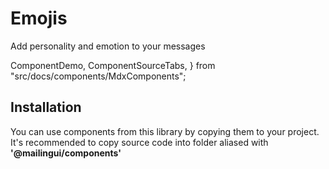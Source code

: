 # Emojis

Add personality and emotion to your messages

  ComponentDemo,
  ComponentSourceTabs,
} from "src/docs/components/MdxComponents";

<ComponentDemo type="emojis" />

## Installation

You can use components from this library by copying them to your project.
It's recommended to copy source code into folder aliased with **'@mailingui/components'**

<ComponentSourceTabs type="emojis" />
